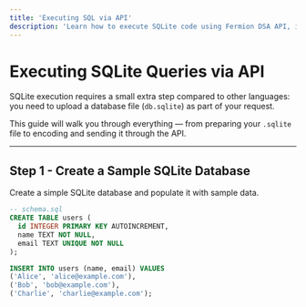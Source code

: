 ```yaml
---
title: 'Executing SQL via API'
description: 'Learn how to execute SQLite code using Fermion DSA API, including preparing your database file and encoding it correctly.'
---
```


# Executing SQLite Queries via API

SQLite execution requires a small extra step compared to other languages:  
you need to upload a database file (`db.sqlite`) as part of your request.

This guide will walk you through everything — from preparing your `.sqlite` file to encoding and sending it through the API.

---

## Step 1 - Create a Sample SQLite Database

Create a simple SQLite database and populate it with sample data.

```sql
-- schema.sql
CREATE TABLE users (
  id INTEGER PRIMARY KEY AUTOINCREMENT,
  name TEXT NOT NULL,
  email TEXT UNIQUE NOT NULL
);

INSERT INTO users (name, email) VALUES
('Alice', 'alice@example.com'),
('Bob', 'bob@example.com'),
('Charlie', 'charlie@example.com');
